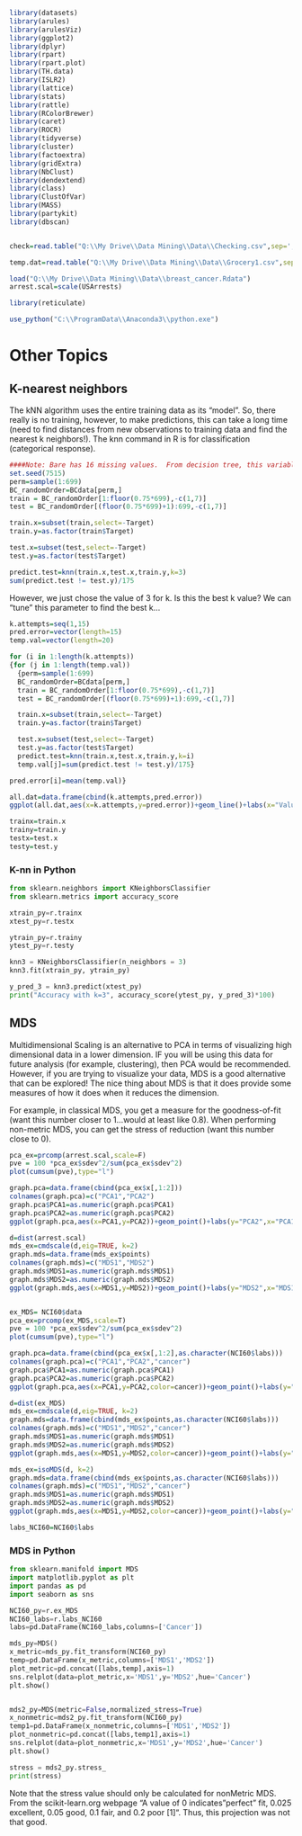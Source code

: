

```r
library(datasets)
library(arules)
library(arulesViz)
library(ggplot2)
library(dplyr)
library(rpart)
library(rpart.plot)
library(TH.data)
library(ISLR2)
library(lattice)
library(stats)
library(rattle)
library(RColorBrewer)
library(caret)
library(ROCR)
library(tidyverse)  
library(cluster)  
library(factoextra) 
library(gridExtra)
library(NbClust)
library(dendextend)
library(class)
library(ClustOfVar)
library(MASS)
library(partykit)
library(dbscan)


check=read.table("Q:\\My Drive\\Data Mining\\Data\\Checking.csv",sep=',',header=T)

temp.dat=read.table("Q:\\My Drive\\Data Mining\\Data\\Grocery1.csv",sep=',',header=T)

load("Q:\\My Drive\\Data Mining\\Data\\breast_cancer.Rdata")
arrest.scal=scale(USArrests)

library(reticulate)

use_python("C:\\ProgramData\\Anaconda3\\python.exe")

```
# Other Topics

## K-nearest neighbors

The kNN algorithm uses the entire training data as its "model".  So, there really is no training, however, to make predictions, this can take a long time (need to find distances from new observations to training data and find the nearest k neighbors!).  The knn command in R is for classification (categorical response).

```r

####Note: Bare has 16 missing values.  From decision tree, this variable does not seem as important as the other variables, so will be dropped for this illustration.
set.seed(7515)
perm=sample(1:699)
BC_randomOrder=BCdata[perm,]
train = BC_randomOrder[1:floor(0.75*699),-c(1,7)]
test = BC_randomOrder[(floor(0.75*699)+1):699,-c(1,7)]

train.x=subset(train,select=-Target)
train.y=as.factor(train$Target)

test.x=subset(test,select=-Target)
test.y=as.factor(test$Target)

predict.test=knn(train.x,test.x,train.y,k=3)
sum(predict.test != test.y)/175
```

However, we just chose the value of 3 for k.  Is this the best k value?  We can "tune" this parameter to find the best k...
```r

k.attempts=seq(1,15)
pred.error=vector(length=15)
temp.val=vector(length=20)

for (i in 1:length(k.attempts))
{for (j in 1:length(temp.val))
  {perm=sample(1:699)
  BC_randomOrder=BCdata[perm,]
  train = BC_randomOrder[1:floor(0.75*699),-c(1,7)]
  test = BC_randomOrder[(floor(0.75*699)+1):699,-c(1,7)]

  train.x=subset(train,select=-Target)
  train.y=as.factor(train$Target)

  test.x=subset(test,select=-Target)
  test.y=as.factor(test$Target)
  predict.test=knn(train.x,test.x,train.y,k=i)
  temp.val[j]=sum(predict.test != test.y)/175}

pred.error[i]=mean(temp.val)}

all.dat=data.frame(cbind(k.attempts,pred.error))
ggplot(all.dat,aes(x=k.attempts,y=pred.error))+geom_line()+labs(x="Values for k",y="Test error")

trainx=train.x
trainy=train.y
testx=test.x
testy=test.y

```

### K-nn in Python

```python
from sklearn.neighbors import KNeighborsClassifier
from sklearn.metrics import accuracy_score

xtrain_py=r.trainx
xtest_py=r.testx

ytrain_py=r.trainy
ytest_py=r.testy

knn3 = KNeighborsClassifier(n_neighbors = 3)
knn3.fit(xtrain_py, ytrain_py)

y_pred_3 = knn3.predict(xtest_py)
print("Accuracy with k=3", accuracy_score(ytest_py, y_pred_3)*100)


```


## MDS

Multidimensional Scaling is an alternative to PCA in terms of visualizing high dimensional data in a lower dimension.  IF you will be using this data for future analysis (for example, clustering), then PCA would be recommended.  However, if you are trying to visualize your data, MDS is a good alternative that can be explored!  The nice thing about MDS is that it does provide some measures of how it does when it reduces the dimension. 

For example, in classical MDS, you get a measure for the goodness-of-fit (want this number closer to 1...would at least like 0.8).  When performing non-metric MDS, you can get the stress of reduction (want this number close to 0).


```r

pca_ex=prcomp(arrest.scal,scale=F)
pve = 100 *pca_ex$sdev^2/sum(pca_ex$sdev^2)
plot(cumsum(pve),type="l")

graph.pca=data.frame(cbind(pca_ex$x[,1:2]))
colnames(graph.pca)=c("PCA1","PCA2")
graph.pca$PCA1=as.numeric(graph.pca$PCA1)
graph.pca$PCA2=as.numeric(graph.pca$PCA2)
ggplot(graph.pca,aes(x=PCA1,y=PCA2))+geom_point()+labs(y="PCA2",x="PCA1",title="PCA visualization")

d=dist(arrest.scal)
mds_ex=cmdscale(d,eig=TRUE, k=2)
graph.mds=data.frame(mds_ex$points)
colnames(graph.mds)=c("MDS1","MDS2")
graph.mds$MDS1=as.numeric(graph.mds$MDS1)
graph.mds$MDS2=as.numeric(graph.mds$MDS2)
ggplot(graph.mds,aes(x=MDS1,y=MDS2))+geom_point()+labs(y="MDS2",x="MDS1",title="metric MDS visualization")



```


```r
ex_MDS= NCI60$data
pca_ex=prcomp(ex_MDS,scale=T)
pve = 100 *pca_ex$sdev^2/sum(pca_ex$sdev^2)
plot(cumsum(pve),type="l")

graph.pca=data.frame(cbind(pca_ex$x[,1:2],as.character(NCI60$labs)))
colnames(graph.pca)=c("PCA1","PCA2","cancer")
graph.pca$PCA1=as.numeric(graph.pca$PCA1)
graph.pca$PCA2=as.numeric(graph.pca$PCA2)
ggplot(graph.pca,aes(x=PCA1,y=PCA2,color=cancer))+geom_point()+labs(y="PCA2",x="PCA1",title="PCA visualization")

d=dist(ex_MDS)
mds_ex=cmdscale(d,eig=TRUE, k=2)
graph.mds=data.frame(cbind(mds_ex$points,as.character(NCI60$labs)))
colnames(graph.mds)=c("MDS1","MDS2","cancer")
graph.mds$MDS1=as.numeric(graph.mds$MDS1)
graph.mds$MDS2=as.numeric(graph.mds$MDS2)
ggplot(graph.mds,aes(x=MDS1,y=MDS2,color=cancer))+geom_point()+labs(y="MDS2",x="MDS1",title="metric MDS visualization")

mds_ex=isoMDS(d, k=2)
graph.mds=data.frame(cbind(mds_ex$points,as.character(NCI60$labs)))
colnames(graph.mds)=c("MDS1","MDS2","cancer")
graph.mds$MDS1=as.numeric(graph.mds$MDS1)
graph.mds$MDS2=as.numeric(graph.mds$MDS2)
ggplot(graph.mds,aes(x=MDS1,y=MDS2,color=cancer))+geom_point()+labs(y="MDS2",x="MDS1",title="non-metric MDS visualization")

labs_NCI60=NCI60$labs
```
### MDS in Python

```python
from sklearn.manifold import MDS
import matplotlib.pyplot as plt
import pandas as pd
import seaborn as sns

NCI60_py=r.ex_MDS
NCI60_labs=r.labs_NCI60
labs=pd.DataFrame(NCI60_labs,columns=['Cancer'])

mds_py=MDS()
x_metric=mds_py.fit_transform(NCI60_py)
temp=pd.DataFrame(x_metric,columns=['MDS1','MDS2'])
plot_metric=pd.concat([labs,temp],axis=1)
sns.relplot(data=plot_metric,x='MDS1',y='MDS2',hue='Cancer')
plt.show()


mds2_py=MDS(metric=False,normalized_stress=True)
x_nonmetric=mds2_py.fit_transform(NCI60_py)
temp1=pd.DataFrame(x_nonmetric,columns=['MDS1','MDS2'])
plot_nonmetric=pd.concat([labs,temp1],axis=1)
sns.relplot(data=plot_nonmetric,x='MDS1',y='MDS2',hue='Cancer')
plt.show()

stress = mds2_py.stress_
print(stress)
```

Note that the stress value should only be calculated for nonMetric MDS.  From the scikit-learn.org webpage "A value of 0 indicates "perfect" fit, 0.025 excellent, 0.05 good, 0.1 fair, and 0.2 poor [1]".  Thus, this projection was not that good.